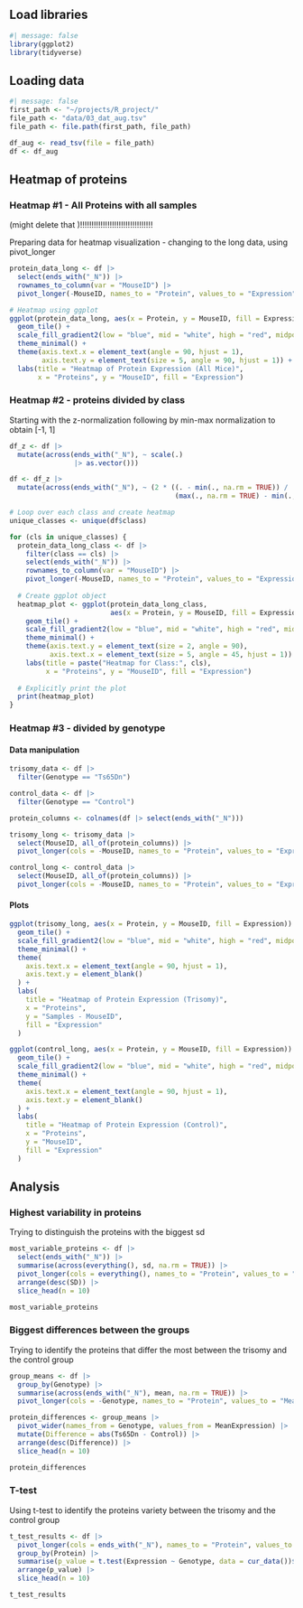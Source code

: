 ## Load libraries

```r
#| message: false
library(ggplot2)
library(tidyverse)
```

## Loading data

```r
#| message: false
first_path <- "~/projects/R_project/"
file_path <- "data/03_dat_aug.tsv" 
file_path <- file.path(first_path, file_path)

df_aug <- read_tsv(file = file_path)
df <- df_aug
```

## Heatmap of proteins

### Heatmap #1 - All Proteins with all samples
(might delete that )!!!!!!!!!!!!!!!!!!!!!!!!!!!!!!!!

Preparing data for heatmap visualization - changing to the long data, using pivot_longer

```r
protein_data_long <- df |>
  select(ends_with("_N")) |>
  rownames_to_column(var = "MouseID") |> 
  pivot_longer(-MouseID, names_to = "Protein", values_to = "Expression")

# Heatmap using ggplot
ggplot(protein_data_long, aes(x = Protein, y = MouseID, fill = Expression)) +
  geom_tile() +
  scale_fill_gradient2(low = "blue", mid = "white", high = "red", midpoint = 0) +
  theme_minimal() +
  theme(axis.text.x = element_text(angle = 90, hjust = 1),
        axis.text.y = element_text(size = 5, angle = 90, hjust = 1)) +
  labs(title = "Heatmap of Protein Expression (All Mice)",
       x = "Proteins", y = "MouseID", fill = "Expression")

```


### Heatmap #2 - proteins divided by class 

Starting with the z-normalization following by min-max normalization to obtain [-1, 1]

```r
df_z <- df |>
  mutate(across(ends_with("_N"), ~ scale(.) 
                |> as.vector()))

df <- df_z |>
  mutate(across(ends_with("_N"), ~ (2 * ((. - min(., na.rm = TRUE)) / 
                                         (max(., na.rm = TRUE) - min(., na.rm = TRUE))) - 1)))

```


```r
# Loop over each class and create heatmap
unique_classes <- unique(df$class)

for (cls in unique_classes) {
  protein_data_long_class <- df |>
    filter(class == cls) |>
    select(ends_with("_N")) |>
    rownames_to_column(var = "MouseID") |>
    pivot_longer(-MouseID, names_to = "Protein", values_to = "Expression")
  
  # Create ggplot object
  heatmap_plot <- ggplot(protein_data_long_class, 
                         aes(x = Protein, y = MouseID, fill = Expression)) +
    geom_tile() +
    scale_fill_gradient2(low = "blue", mid = "white", high = "red", midpoint = 0) +
    theme_minimal() +
    theme(axis.text.y = element_text(size = 2, angle = 90),
          axis.text.x = element_text(size = 5, angle = 45, hjust = 1)) +
    labs(title = paste("Heatmap for Class:", cls),
         x = "Proteins", y = "MouseID", fill = "Expression")
  
  # Explicitly print the plot
  print(heatmap_plot)
}


```


### Heatmap #3 - divided by genotype

#### Data manipulation

```r
trisomy_data <- df |>
  filter(Genotype == "Ts65Dn")

control_data <- df |> 
  filter(Genotype == "Control")

protein_columns <- colnames(df |> select(ends_with("_N")))

trisomy_long <- trisomy_data |>
  select(MouseID, all_of(protein_columns)) |>
  pivot_longer(cols = -MouseID, names_to = "Protein", values_to = "Expression")

control_long <- control_data |>
  select(MouseID, all_of(protein_columns)) |>
  pivot_longer(cols = -MouseID, names_to = "Protein", values_to = "Expression")

```


#### Plots
```r
ggplot(trisomy_long, aes(x = Protein, y = MouseID, fill = Expression)) +
  geom_tile() +
  scale_fill_gradient2(low = "blue", mid = "white", high = "red", midpoint = 0) +
  theme_minimal() +
  theme(
    axis.text.x = element_text(angle = 90, hjust = 1),
    axis.text.y = element_blank()
  ) +
  labs(
    title = "Heatmap of Protein Expression (Trisomy)",
    x = "Proteins",
    y = "Samples - MouseID",
    fill = "Expression"
  )

ggplot(control_long, aes(x = Protein, y = MouseID, fill = Expression)) +
  geom_tile() +
  scale_fill_gradient2(low = "blue", mid = "white", high = "red", midpoint = 0) +
  theme_minimal() +
  theme(
    axis.text.x = element_text(angle = 90, hjust = 1),
    axis.text.y = element_blank()
  ) +
  labs(
    title = "Heatmap of Protein Expression (Control)",
    x = "Proteins",
    y = "MouseID",
    fill = "Expression"
  )


```


## Analysis 
### Highest variability in proteins
Trying to distinguish the proteins with the biggest sd 

```r
most_variable_proteins <- df |>
  select(ends_with("_N")) |>
  summarise(across(everything(), sd, na.rm = TRUE)) |>
  pivot_longer(cols = everything(), names_to = "Protein", values_to = "SD") %>%
  arrange(desc(SD)) |>
  slice_head(n = 10)

most_variable_proteins
```

### Biggest differences between the groups 
Trying to identify the proteins that differ the most between the trisomy and the control group
```r
group_means <- df |>
  group_by(Genotype) |>
  summarise(across(ends_with("_N"), mean, na.rm = TRUE)) |>
  pivot_longer(cols = -Genotype, names_to = "Protein", values_to = "MeanExpression")

protein_differences <- group_means |>
  pivot_wider(names_from = Genotype, values_from = MeanExpression) |>
  mutate(Difference = abs(Ts65Dn - Control)) |>
  arrange(desc(Difference)) |>
  slice_head(n = 10) 

protein_differences
```


### T-test
Using t-test to identify the proteins variety between the trisomy and the control group
```r
t_test_results <- df |>
  pivot_longer(cols = ends_with("_N"), names_to = "Protein", values_to = "Expression") |>
  group_by(Protein) |>
  summarise(p_value = t.test(Expression ~ Genotype, data = cur_data())$p.value) |>
  arrange(p_value) |>
  slice_head(n = 10)  

t_test_results

```